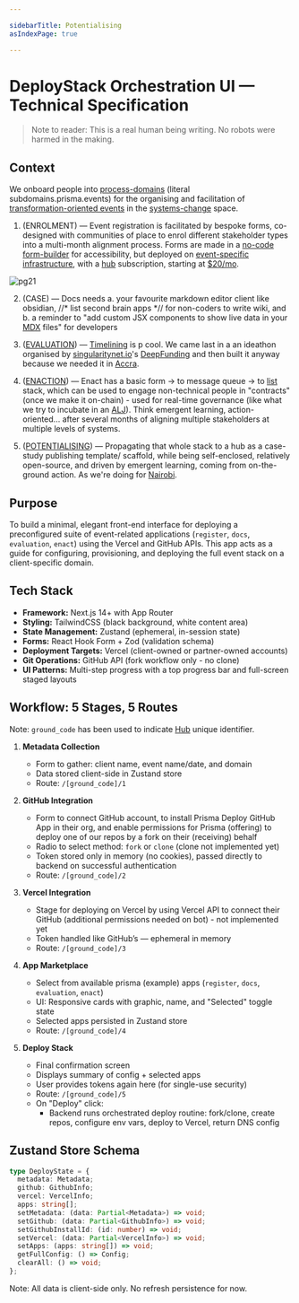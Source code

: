 ```yaml
---

sidebarTitle: Potentialising
asIndexPage: true

---
```


# DeployStack Orchestration UI — Technical Specification

> Note to reader: This is a real human being writing. No robots were harmed in the making.

## Context

We onboard people into [process-domains](/processes) (literal subdomains.prisma.events) for the organising and facilitation of [transformation-oriented events](/patterns/action-learning%20journeys.md) in the [systems-change](/glossary/Place.md) space. 

1. (ENROLMENT) — Event registration is facilitated by bespoke forms, co-designed with communities of place to enrol different stakeholder types into a multi-month alignment process. Forms are made in a [no-code form-builder](https://www.tally.so) for accessibility, but deployed on [event-specific infrastructure](https://register.prisma.events), with a [hub](/collaborators/communities%20of%20place/hubs.md) subscription, starting at [$20/mo](https://pitch.prisma.events/25).

![pg21](/pg21.png)

2. (CASE) — Docs needs 
   a. your favourite markdown editor client like obsidian, //* list second brain apps *// for non-coders to write wiki, and 
   b. a reminder to "add custom JSX components to show live data in your [MDX](https://mdxjs.com/) files" for developers

3. ([EVALUATION](/processes/evaluation)) — [Timelining](/processes/process-infrastructuring/timelining) is p cool. We came last in a an ideathon organised by [singularitynet.io](https://www.singularitynet.io)'s [DeepFunding](https://blog.singularitynet.io/results-of-deep-funding-round-1-5aa37df06749) and then built it anyway because we needed it in [Accra](https://evaluate.prisma.events). 

4. ([ENACTION](/processes/enactment)) — Enact has a basic form -> to message queue -> to [list](https://enact.prisma.events) stack, which can be used to engage non-technical people in "contracts" (once we make it on-chain) - used for real-time governance (like what we try to incubate in an [ALJ](/patterns/action-learning%20journeys.md)). Think emergent learning, action-oriented... after several months of aligning multiple stakeholders at multiple levels of systems. 

5. ([POTENTIALISING](https://potentialise.prisma.events)) — Propagating that whole stack to a hub as a case-study publishing template/ scaffold, while being self-enclosed, relatively open-source, and driven by emergent learning, coming from on-the-ground action. As we're doing for [Nairobi](https://potentialise.prisma.events).


## Purpose

To build a minimal, elegant front-end interface for deploying a preconfigured suite of event-related applications (`register`, `docs`, `evaluation`, `enact`) using the Vercel and GitHub APIs. This app acts as a guide for configuring, provisioning, and deploying the full event stack on a client-specific domain.

## Tech Stack

- **Framework:** Next.js 14+ with App Router
- **Styling:** TailwindCSS (black background, white content area)
- **State Management:** Zustand (ephemeral, in-session state)
- **Forms:** React Hook Form + Zod (validation schema)
- **Deployment Targets:** Vercel (client-owned or partner-owned accounts)
- **Git Operations:** GitHub API (fork workflow only - no clone)
- **UI Patterns:** Multi-step progress with a top progress bar and full-screen staged layouts

## Workflow: 5 Stages, 5 Routes

Note: `ground_code` has been used to indicate [Hub](/collaborators/communities%20of%20place/hubs.md) unique identifier. 

1. **Metadata Collection**
   - Form to gather: client name, event name/date, and domain
   - Data stored client-side in Zustand store
   - Route: `/[ground_code]/1`

2. **GitHub Integration**
   - Form to connect GitHub account, to install Prisma Deploy GitHub App in their org, and enable permissions for Prisma (offering) to deploy one of our repos by a fork on their (receiving) behalf
   - Radio to select method: `fork` or `clone` (clone not implemented yet)
   - Token stored only in memory (no cookies), passed directly to backend on successful authentication
   - Route: `/[ground_code]/2`

3. **Vercel Integration**
   - Stage for deploying on Vercel by using Vercel API to connect their GitHub (additional permissions needed on bot) - not implemented yet
   - Token handled like GitHub’s — ephemeral in memory
   - Route: `/[ground_code]/3`

4. **App Marketplace**
   - Select from available prisma (example) apps (`register`, `docs`, `evaluation`, `enact`)
   - UI: Responsive cards with graphic, name, and "Selected" toggle state
   - Selected apps persisted in Zustand store
   - Route: `/[ground_code]/4`

5. **Deploy Stack**
   - Final confirmation screen
   - Displays summary of config + selected apps
   - User provides tokens again here (for single-use security)
   - Route: `/[ground_code]/5`
   - On "Deploy" click:
     - Backend runs orchestrated deploy routine: fork/clone, create repos, configure env vars, deploy to Vercel, return DNS config

## Zustand Store Schema

```ts
type DeployState = {
  metadata: Metadata;
  github: GithubInfo;
  vercel: VercelInfo;
  apps: string[];
  setMetadata: (data: Partial<Metadata>) => void;
  setGithub: (data: Partial<GithubInfo>) => void;
  setGithubInstallId: (id: number) => void;
  setVercel: (data: Partial<VercelInfo>) => void;
  setApps: (apps: string[]) => void;
  getFullConfig: () => Config;
  clearAll: () => void;
};
````

Note: All data is client-side only. No refresh persistence for now.
